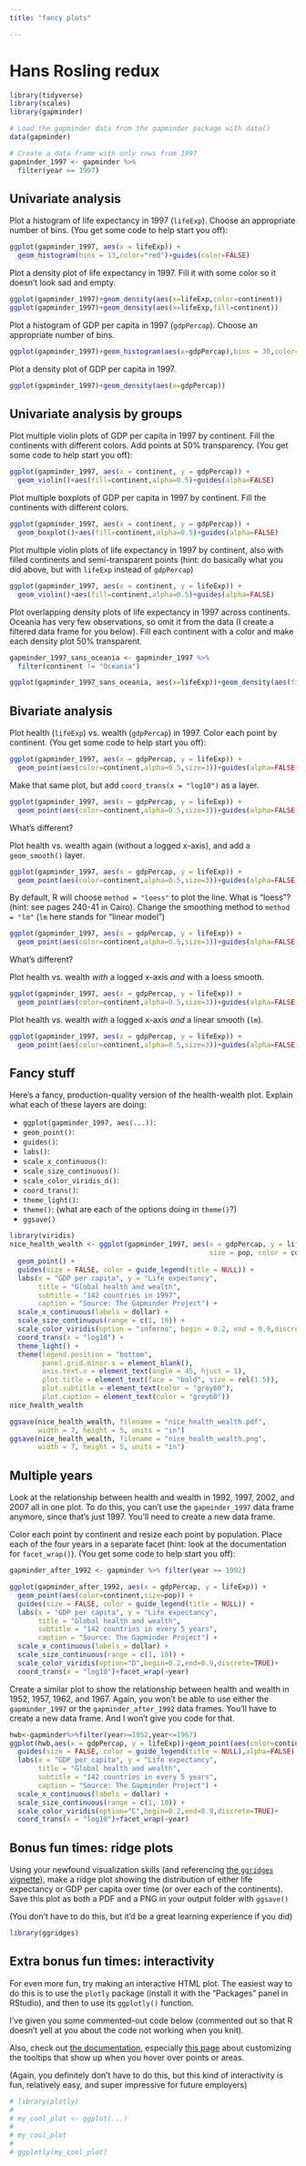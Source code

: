 ```yaml
---
title: "fancy plots"

---
```




# Hans Rosling redux

```r
library(tidyverse)
library(scales)
library(gapminder)

# Load the gapminder data from the gapminder package with data()
data(gapminder)

# Create a data frame with only rows from 1997
gapminder_1997 <- gapminder %>%
  filter(year == 1997)
```


## Univariate analysis

Plot a histogram of life expectancy in 1997 (`lifeExp`). Choose an appropriate number of bins. (You get some code to help start you off):

```r
ggplot(gapminder_1997, aes(x = lifeExp)) +
  geom_histogram(bins = 13,color="red")+guides(color=FALSE)
```

Plot a density plot of life expectancy in 1997. Fill it with some color so it doesn't look sad and empty.

```r

ggplot(gapminder_1997)+geom_density(aes(x=lifeExp,color=continent))
ggplot(gapminder_1997)+geom_density(aes(x=lifeExp,fill=continent))

```

Plot a histogram of GDP per capita in 1997 (`gdpPercap`). Choose an appropriate number of bins.

```r
ggplot(gapminder_1997)+geom_histogram(aes(x=gdpPercap),bins = 30,color="red")+guides(color=FALSE)
```

Plot a density plot of GDP per capita in 1997.

```r
ggplot(gapminder_1997)+geom_density(aes(x=gdpPercap))

```

## Univariate analysis by groups

Plot multiple violin plots of GDP per capita in 1997 by continent. Fill the continents with different colors. Add points at 50% transparency. (You get some code to help start you off):

```r
ggplot(gapminder_1997, aes(x = continent, y = gdpPercap)) +
  geom_violin()+aes(fill=continent,alpha=0.5)+guides(alpha=FALSE)
```

Plot multiple boxplots of GDP per capita in 1997 by continent. Fill the continents with different colors.

```r
ggplot(gapminder_1997, aes(x = continent, y = gdpPercap)) +
  geom_boxplot()+aes(fill=continent,alpha=0.5)+guides(alpha=FALSE)
```

Plot multiple violin plots of life expectancy in 1997 by continent, also with filled continents and semi-transparent points (hint: do basically what you did above, but with `lifeExp` instead of `gdpPercap`)

```r
ggplot(gapminder_1997, aes(x = continent, y = lifeExp)) +
  geom_violin()+aes(fill=continent,alpha=0.5)+guides(alpha=FALSE)
```

Plot overlapping density plots of life expectancy in 1997 across continents. Oceania has very few observations, so omit it from the data (I create a filtered data frame for you below). Fill each continent with a color and make each density plot 50% transparent.

```r
gapminder_1997_sans_oceania <- gapminder_1997 %>%
  filter(continent != "Oceania")

ggplot(gapminder_1997_sans_oceania, aes(x=lifeExp))+geom_density(aes(fill=continent))+aes(alpha=0.5)+guides(alpha=FALSE)
```

## Bivariate analysis

Plot health (`lifeExp`) vs. wealth (`gdpPercap`) in 1997. Color each point by continent. (You get some code to help start you off):

```r
ggplot(gapminder_1997, aes(x = gdpPercap, y = lifeExp)) +
  geom_point(aes(color=continent,alpha=0.5,size=3))+guides(alpha=FALSE,size=FALSE)
```

Make that same plot, but add `coord_trans(x = "log10")` as a layer.

```r
ggplot(gapminder_1997, aes(x = gdpPercap, y = lifeExp)) +
  geom_point(aes(color=continent,alpha=0.5,size=3))+guides(alpha=FALSE,size=FALSE)+coord_trans(x = "log10")
```

What's different?

Plot health vs. wealth again (without a logged x-axis), and add a `geom_smooth()` layer.

```r

ggplot(gapminder_1997, aes(x = gdpPercap, y = lifeExp)) +
  geom_point(aes(color=continent,alpha=0.5,size=3))+guides(alpha=FALSE,size=FALSE)+geom_smooth()
```

By default, R will choose `method = "loess"` to plot the line. What is "loess"? (hint: see pages 240-41 in Cairo). Change the smoothing method to `method = "lm"` (`lm` here stands for "linear model")

```r
ggplot(gapminder_1997, aes(x = gdpPercap, y = lifeExp)) +
  geom_point(aes(color=continent,alpha=0.5,size=3))+guides(alpha=FALSE,size=FALSE)+geom_smooth(method="lm")
```

What's different?

Plot health vs. wealth *with* a logged x-axis *and* with a loess smooth.

```r
ggplot(gapminder_1997, aes(x = gdpPercap, y = lifeExp)) +
  geom_point(aes(color=continent,alpha=0.5,size=3))+guides(alpha=FALSE,size=FALSE)+coord_trans(x="log10")+geom_smooth()
```

Plot health vs. wealth *with* a logged x-axis *and* a linear smooth (`lm`). 

```r
ggplot(gapminder_1997, aes(x = gdpPercap, y = lifeExp)) +
  geom_point(aes(color=continent,alpha=0.5,size=3))+guides(alpha=FALSE,size=FALSE)+coord_trans(x="log10")+geom_smooth(method="lm")
```


## Fancy stuff

Here's a fancy, production-quality version of the health-wealth plot. Explain what each of these layers are doing:

- `ggplot(gapminder_1997, aes(...))`: 
- `geom_point()`: 
- `guides()`: 
- `labs()`: 
- `scale_x_continuous()`: 
- `scale_size_continuous()`: 
- `scale_color_viridis_d()`:
- `coord_trans()`: 
- `theme_light()`: 
- `theme()`: (what are each of the options doing in `theme()`?)
- `ggsave()`

```r
library(viridis)
nice_health_wealth <- ggplot(gapminder_1997, aes(x = gdpPercap, y = lifeExp, 
                                                 size = pop, color = continent)) +
  geom_point() + 
  guides(size = FALSE, color = guide_legend(title = NULL)) +
  labs(x = "GDP per capita", y = "Life expectancy",
       title = "Global health and wealth",
       subtitle = "142 countries in 1997",
       caption = "Source: The Gapminder Project") +
  scale_x_continuous(labels = dollar) +
  scale_size_continuous(range = c(1, 10)) +
  scale_color_viridis(option = "inferno", begin = 0.2, end = 0.9,discrete = TRUE) +
  coord_trans(x = "log10") + 
  theme_light() + 
  theme(legend.position = "bottom",
        panel.grid.minor.x = element_blank(),
        axis.text.x = element_text(angle = 45, hjust = 1),
        plot.title = element_text(face = "bold", size = rel(1.5)),
        plot.subtitle = element_text(color = "grey60"),
        plot.caption = element_text(color = "grey60"))
nice_health_wealth

ggsave(nice_health_wealth, filename = "nice_health_wealth.pdf",
       width = 7, height = 5, units = "in")
ggsave(nice_health_wealth, filename = "nice_health_wealth.png",
       width = 7, height = 5, units = "in")
```


## Multiple years

Look at the relationship between health and wealth in 1992, 1997, 2002, and 2007 all in one plot. To do this, you can't use the `gapminder_1997` data frame anymore, since that's just 1997. You'll need to create a new data frame. 

Color each point by continent and resize each point by population. Place each of the four years in a separate facet (hint: look at the documentation for `facet_wrap()`). (You get some code to help start you off):

```r
gapminder_after_1992 <- gapminder %>% filter(year >= 1992)

ggplot(gapminder_after_1992, aes(x = gdpPercap, y = lifeExp)) +
  geom_point(aes(color=continent,size=pop)) + 
  guides(size = FALSE, color = guide_legend(title = NULL)) +
  labs(x = "GDP per capita", y = "Life expectancy",
       title = "Global health and wealth",
       subtitle = "142 countries in every 5 years",
       caption = "Source: The Gapminder Project") +
  scale_x_continuous(labels = dollar) +
  scale_size_continuous(range = c(1, 10)) +
  scale_color_viridis(option="D",begin=0.2,end=0.9,discrete=TRUE)+
  coord_trans(x = "log10")+facet_wrap(~year)
```

Create a similar plot to show the relationship between health and wealth in 1952, 1957, 1962, and 1967. Again, you won't be able to use either the `gapminder_1997` or the `gapminder_after_1992` data frames. You'll have to create a new data frame. And I won't give you code for that.

```r
hwb<-gapminder%>%filter(year>=1952,year<=1967)
ggplot(hwb,aes(x = gdpPercap, y = lifeExp))+geom_point(aes(color=continent,size=pop,alpha=0.5)) + 
  guides(size = FALSE, color = guide_legend(title = NULL),alpha=FALSE) +
  labs(x = "GDP per capita", y = "Life expectancy",
       title = "Global health and wealth",
       subtitle = "142 countries in every 5 years",
       caption = "Source: The Gapminder Project") +
  scale_x_continuous(labels = dollar) +
  scale_size_continuous(range = c(1, 10)) +
  scale_color_viridis(option="C",begin=0.2,end=0.9,discrete=TRUE)+
  coord_trans(x = "log10")+facet_wrap(~year)
```

## Bonus fun times: ridge plots

Using your newfound visualization skills (and referencing [the `ggridges` vignette](https://cran.r-project.org/web/packages/ggridges/vignettes/introduction.html)), make a ridge plot showing the distribution of either life expectancy or GDP per capita over time (or over each of the continents). Save this plot as both a PDF and a PNG in your output folder with `ggsave()`

(You don't have to do this, but it'd be a great learning experience if you did)

```r
library(ggridges)

```


## Extra bonus fun times: interactivity

For even more fun, try making an interactive HTML plot. The easiest way to do this is to use the `plotly` package (install it with the "Packages" panel in RStudio), and then to use its `ggplotly()` function.

I've given you some commented-out code below (commented out so that R doesn't yell at you about the code not working when you knit). 

Also, check out [the documentation](https://plot.ly/ggplot2/), especially [this page](https://plot.ly/ggplot2/interactive-tooltip/) about customizing the tooltips that show up when you hover over points or areas.

(Again, you definitely don't have to do this, but this kind of interactivity is fun, relatively easy, and super impressive for future employers)

```r
# library(plotly)
# 
# my_cool_plot <- ggplot(...)
#
# my_cool_plot
# 
# ggplotly(my_cool_plot)
```
